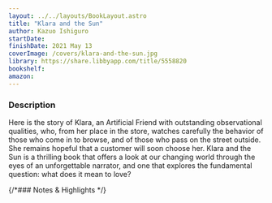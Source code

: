 ```yaml
---
layout: ../../layouts/BookLayout.astro
title: "Klara and the Sun"
author: Kazuo Ishiguro
startDate:
finishDate: 2021 May 13
coverImage: /covers/klara-and-the-sun.jpg
library: https://share.libbyapp.com/title/5558820
bookshelf:
amazon:
---
```


<ReadingTime
  startDate  = {frontmatter.startDate}
  finishDate = {frontmatter.finishDate}
/>

### Description
Here is the story of Klara, an Artificial Friend with outstanding observational qualities, who, from her place in the store, watches carefully the behavior of those who come in to browse, and of those who pass on the street outside. She remains hopeful that a customer will soon choose her. Klara and the Sun is a thrilling book that offers a look at our changing world through the eyes of an unforgettable narrator, and one that explores the fundamental question: what does it mean to love?

{/*### Notes & Highlights */}

<Fragment slot="buy">
  <BuyBook
    library   = {frontmatter.library}
    bookshelf = {frontmatter.bookshelf}
    amazon    = {frontmatter.amazon}
  />
</Fragment>

